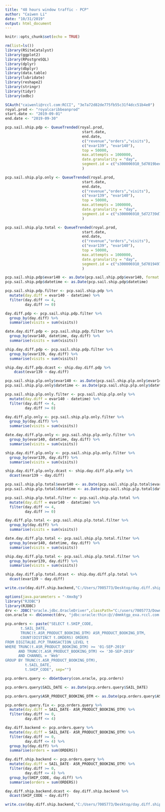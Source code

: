 ---
title: "48 hours window traffic - PCP"
author: "Caiwen Li"
date: "10/31/2019"
output: html_document
---

```{r setup, include=FALSE}
knitr::opts_chunk$set(echo = TRUE)
```

```{r}
rm(list=ls())
library(RSiteCatalyst)
library(ggplot2)
library(RPostgreSQL)
library(dplyr)
library(dbplyr)
library(data.table)
library(lubridate)
library(reshape2)
library(stringr)
library(tidyr)
library(odbc)
```

```{r}
SCAuth("caiwenli@rccl.com:RCCI", "3e7a72d82de775fb55c31f4dcc51b4e0")
royal.prod <- "royalcaribbeanprod"
start.date <- "2019-09-01"
end.date <- "2019-09-30"

pcp.sail.ship.pdp <- QueueTrended(royal.prod,
                                   start.date,
                                   end.date,
                                   c("revenue","orders","visits"),
                                   c("evar139", "evar140"),
                                   top = 50000,
                                   max.attempts = 1000000,
                                   date.granularity = "day",
                                   segment.id = c("s300006910_5d7019bed375ee6be7762957") # PCP PDP
                                   )

pcp.sail.ship.plp.only <- QueueTrended(royal.prod,
                                   start.date,
                                   end.date,
                                   c("revenue","orders","visits"),
                                   c("evar139", "evar140"),
                                   top = 50000,
                                   max.attempts = 1000000,
                                   date.granularity = "day",
                                   segment.id = c("s300006910_5d72739d7ae72226abb21d7d") # PcP PLP ONLY
                                   )

pcp.sail.ship.plp.total <- QueueTrended(royal.prod,
                                   start.date,
                                   end.date,
                                   c("revenue","orders","visits"),
                                   c("evar139", "evar140"),
                                   top = 50000,
                                   max.attempts = 1000000,
                                   date.granularity = "day",
                                   segment.id = c("s300006910_5d7019497ae72226abb21b4b") # PcP PLP TOTAL
                                   )
```

```{r PDP}
pcp.sail.ship.pdp$evar140 <- as.Date(pcp.sail.ship.pdp$evar140, format = '%Y%m%d')
pcp.sail.ship.pdp$datetime <- as.Date(pcp.sail.ship.pdp$datetime)

pcp.sail.ship.pdp.filter <- pcp.sail.ship.pdp %>% 
  mutate(day.diff = evar140 - datetime) %>% 
  filter(day.diff <= 4,
         day.diff >= 0) 

day.diff.pdp <- pcp.sail.ship.pdp.filter %>% 
  group_by(day.diff) %>% 
  summarise(visits = sum(visits))

date.day.diff.pdp <- pcp.sail.ship.pdp.filter %>% 
  group_by(evar140, datetime, day.diff) %>% 
  summarise(visits = sum(visits))

ship.day.diff.pdp <- pcp.sail.ship.pdp.filter %>% 
  group_by(evar139, day.diff) %>% 
  summarise(visits = sum(visits))

ship.day.diff.pdp.dcast <- ship.day.diff.pdp %>% 
    dcast(evar139 ~ day.diff)
```

```{r PLP only}
pcp.sail.ship.plp.only$evar140 <- as.Date(pcp.sail.ship.plp.only$evar140, format = '%Y%m%d')
pcp.sail.ship.plp.only$datetime <- as.Date(pcp.sail.ship.plp.only$datetime)

pcp.sail.ship.plp.only.filter <- pcp.sail.ship.plp.only %>% 
  mutate(day.diff = evar140 - datetime) %>% 
  filter(day.diff <= 4,
         day.diff >= 0) 

day.diff.plp.only <- pcp.sail.ship.plp.only.filter %>% 
  group_by(day.diff) %>% 
  summarise(visits = sum(visits))

date.day.diff.plp.only <- pcp.sail.ship.plp.only.filter %>% 
  group_by(evar140, datetime, day.diff) %>% 
  summarise(visits = sum(visits))

ship.day.diff.plp.only <- pcp.sail.ship.plp.only.filter %>% 
  group_by(evar139, day.diff) %>% 
  summarise(visits = sum(visits))

ship.day.diff.plp.only.dcast <- ship.day.diff.plp.only %>% 
  dcast(evar139 ~ day.diff)
```

```{r PLP total}
pcp.sail.ship.plp.total$evar140 <- as.Date(pcp.sail.ship.plp.total$evar140, format = '%Y%m%d')
pcp.sail.ship.plp.total$datetime <- as.Date(pcp.sail.ship.plp.total$datetime)

pcp.sail.ship.plp.total.filter <- pcp.sail.ship.plp.total %>% 
  mutate(day.diff = evar140 - datetime) %>% 
  filter(day.diff <= 4,
         day.diff >= 0) 

day.diff.plp.total <- pcp.sail.ship.plp.total.filter %>% 
  group_by(day.diff) %>% 
  summarise(visits = sum(visits))

date.day.diff.plp.total <- pcp.sail.ship.plp.total.filter %>% 
  group_by(evar140, datetime, day.diff) %>% 
  summarise(visits = sum(visits))

ship.day.diff.plp.total <- pcp.sail.ship.plp.total.filter %>% 
  group_by(evar139, day.diff) %>% 
  summarise(visits = sum(visits))

ship.day.diff.plp.total.dcast <- ship.day.diff.plp.total %>% 
  dcast(evar139 ~ day.diff)

write.csv(day.diff.ship.backend,"C:/Users/7005773/Desktop/day.diff.ship.backend.csv")
```

```{r database connections}
options(java.parameters = "-Xmx8g")
library("RJDBC")
library(RJDBC)
drv <- JDBC("oracle.jdbc.OracleDriver",classPath="C:/users/7005773/Downloads/ojdbc6.jar")
con.oracle <- dbConnect(drv, "jdbc:oracle:thin:@//dmmktgp_exa.rccl.com:1689/DMMKTGP.RCCL.COM", "DIGITALBI","^!tRGAD!gk*VVDn4T69h3P2XX%")

pcp.orders <- paste("SELECT t.SHIP_CODE,
       t.SAIL_DATE,
       TRUNC(t.ASR_PRODUCT_BOOKING_DTM) ASR_PRODUCT_BOOKING_DTM,
       COUNT(DISTINCT t.ORDERS) ORDERS 
FROM DIGITALBI.PCP_TRANSACTION_LEVEL t
WHERE TRUNC(t.ASR_PRODUCT_BOOKING_DTM) >= '01-SEP-2019' 
      AND TRUNC(t.ASR_PRODUCT_BOOKING_DTM) <= '30-SEP-2019' 
      AND CHANNEL = 'Web'
GROUP BY TRUNC(t.ASR_PRODUCT_BOOKING_DTM),
         t.SAIL_DATE,
         t.SHIP_CODE", sep="")

pcp.orders.query <- dbGetQuery(con.oracle, pcp.orders)

pcp.orders.query$SAIL_DATE <- as.Date(pcp.orders.query$SAIL_DATE)

pcp.orders.query$ASR_PRODUCT_BOOKING_DTM <- as.Date(pcp.orders.query$ASR_PRODUCT_BOOKING_DTM)

pcp.orders.query.fix <- pcp.orders.query %>% 
  mutate(day.diff = SAIL_DATE- ASR_PRODUCT_BOOKING_DTM) %>% 
  filter(day.diff >= 0,
         day.diff <= 4)

day.diff.backend <- pcp.orders.query %>% 
  mutate(day.diff = SAIL_DATE- ASR_PRODUCT_BOOKING_DTM) %>% 
  filter(day.diff >= 0,
         day.diff <= 4) %>% 
  group_by(day.diff) %>% 
  summarise(orders = sum(ORDERS))

day.diff.ship.backend <- pcp.orders.query %>% 
  mutate(day.diff = SAIL_DATE- ASR_PRODUCT_BOOKING_DTM) %>% 
  filter(day.diff >= 0,
         day.diff <= 4) %>% 
  group_by(SHIP_CODE, day.diff) %>% 
  summarise(orders = sum(ORDERS))

day.diff.ship.backend.dcast <- day.diff.ship.backend %>% 
  dcast(SHIP_CODE ~ day.diff)

write.csv(day.diff.ship.backend,"C:/Users/7005773/Desktop/day.diff.ship.backend.csv")
```

